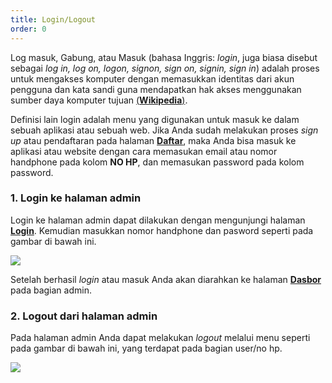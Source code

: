 ```yaml
---
title: Login/Logout
order: 0
---
```


Log masuk, Gabung, atau Masuk (bahasa Inggris: <em>login</em>, juga biasa disebut sebagai <em>log in, log on, logon, signon, sign on, signin, sign in</em>) adalah proses untuk mengakses komputer dengan memasukkan identitas dari akun pengguna dan kata sandi guna mendapatkan hak akses menggunakan sumber daya komputer tujuan [(<b>Wikipedia</b>)](https://id.wikipedia.org/wiki/Log_masuk).

Definisi lain login adalah menu yang digunakan untuk masuk ke dalam sebuah aplikasi atau sebuah web. Jika Anda sudah melakukan proses <i>sign up</i> atau pendaftaran pada halaman [<b>Daftar</b>](https://dqa.sch.id/pendaftaran), maka Anda bisa masuk ke aplikasi atau website dengan cara memasukan email atau nomor handphone pada kolom <b>NO HP</b>, dan memasukan password pada kolom password.

### 1. Login ke halaman admin

Login ke halaman admin dapat dilakukan dengan mengunjungi halaman [<b>Login</b>](https://dqa.sch.id/login). Kemudian masukkan nomor handphone dan pasword seperti pada gambar di bawah ini.

![](./login.png)

Setelah berhasil <i>login</i> atau masuk Anda akan diarahkan ke halaman [<b>Dasbor</b>](/dasbor) pada bagian admin.

### 2. Logout dari halaman admin

Pada halaman admin Anda dapat melakukan <i>logout</i> melalui menu seperti pada gambar di bawah ini, yang terdapat pada bagian user/no hp.

![](./logout.png)
